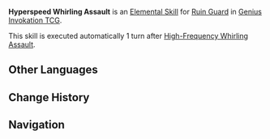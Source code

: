 {{Genius Invokation TCG Skill Infobox
|image      = Spiral Close-In Character Card Skill.png
|type       = Elemental Skill
|character  = Ruin Guard
|effect     = (Prepare for 1 turn)<br>Deals 1 '''Physical DMG'''. This character also gains 1 bonus Energy.
|order      = 4
|matching   = 0
}}
'''Hyperspeed Whirling Assault''' is an [[Character Card Elemental Skill|Elemental Skill]] for [[Ruin Guard (Character Card)|Ruin Guard]] in [[Genius Invokation TCG]].

This skill is executed automatically 1 turn after [[High-Frequency Whirling Assault]].

==Other Languages==
{{Other Languages
|en      = Hyperspeed Whirling Assault
|zhs     = 超速旋击
|zhs_rm  = 
|zht     = 超速旋擊
|zht_rm  = 
|zh_tl   = 
|ja      = 超高速スピン
|ja_rm   = Choukousoku Supin
|ja_tl   = Hyperspeed Spin
|ko      = 초고속 회전격
|ko_rm   = 
|ko_tl   = 
|es      = Girogolpe veloz
|es_tl   = Rapid Spinstrike
|fr      = Rotation à haute vitesse
|fr_tl   = High-Speed Rotation
|ru      = Скоростной удар
|ru_tl   = 
|th      = Hyperspeed Whirling Assault
|vi      = Xoáy Kích Siêu Tốc
|vi_tl   = 
|de      = Ultraschneller Wirbelangriff
|de_tl   = Ultra-Fast Whirling Assault
|id      = Hyperspeed Whirling Assault
|pt      = Giro Ultraveloz
|pt_tl   = 
|tr      = Yüksek Hızlı Sarmal Saldırı
|tr_tl   = 
|it      = Rotazione ultrasonica
|it_tl   = 
}}

==Change History==
{{Change History|4.3}}

==Navigation==
{{Genius Invokation TCG Skill Navbox|Ruin Guard}}